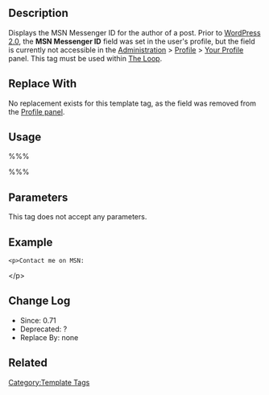 {{Deprecated}}
== Description ==

Displays the MSN Messenger ID for the author of a post.  Prior to [[Version_2.0|WordPress 2.0]], the '''MSN Messenger ID''' field was set in the user's profile, but the field is currently not accessible in the [[Administration_Panels|Administration]] > [[Administration_Panels#Your_Profile|Profile]] > [[Your_Profile_SubPanel|Your Profile]] panel. This tag must be used within [[The Loop]].

== Replace With ==

No replacement exists for this template tag, as the field was removed from the [[Your_Profile_SubPanel|Profile panel]].

== Usage ==

%%% <?php the_author_msn(); ?> %%%

== Parameters ==

This tag does not accept any parameters.

== Example ==

 &lt;p&gt;Contact me on MSN: <?php the_author_msn(); ?>&lt;/p&gt;

== Change Log ==

* Since: 0.71
* Deprecated: ?
* Replace By: none

== Related ==

{{Author Tags}}

{{Tag Footer}}

[[Category:Template Tags]]